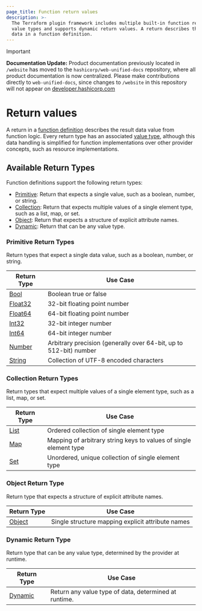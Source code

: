 ```yaml
---
page_title: Function return values
description: >-
  The Terraform plugin framework includes multiple built-in function return
  value types and supports dynamic return values. A return describes the output
  data in a function definition.
---
```


> [!IMPORTANT]  
> **Documentation Update:** Product documentation previously located in `/website` has moved to the `hashicorp/web-unified-docs` repository, where all product documentation is now centralized. Please make contributions directly to `web-unified-docs`, since changes to `/website` in this repository will not appear on [developer.hashicorp.com](https://developer.hashicorp.com)

# Return values

A return in a [function definition](/terraform/plugin/framework/functions/implementation#definition-method) describes the result data value from function logic. Every return type has an associated [value type](/terraform/plugin/framework/handling-data/types), although this data handling is simplified for function implementations over other provider concepts, such as resource implementations.

## Available Return Types

Function definitions support the following return types:

- [Primitive](#primitive-return-types): Return that expects a single value, such as a boolean, number, or string.
- [Collection](#collection-return-types): Return that expects multiple values of a single element type, such as a list, map, or set.
- [Object](#object-return-type): Return that expects a structure of explicit attribute names.
- [Dynamic](#dynamic-return-type): Return that can be any value type.

### Primitive Return Types

Return types that expect a single data value, such as a boolean, number, or string.

| Return Type | Use Case |
|----------------|----------|
| [Bool](/terraform/plugin/framework/functions/returns/bool) | Boolean true or false |
| [Float32](/terraform/plugin/framework/functions/returns/float32) | 32-bit floating point number |
| [Float64](/terraform/plugin/framework/functions/returns/float64) | 64-bit floating point number |
| [Int32](/terraform/plugin/framework/functions/returns/int32) | 32-bit integer number |
| [Int64](/terraform/plugin/framework/functions/returns/int64) | 64-bit integer number |
| [Number](/terraform/plugin/framework/functions/returns/number) | Arbitrary precision (generally over 64-bit, up to 512-bit) number |
| [String](/terraform/plugin/framework/functions/returns/string) | Collection of UTF-8 encoded characters |

### Collection Return Types

Return types that expect multiple values of a single element type, such as a list, map, or set.

| Return Type | Use Case |
|----------------|----------|
| [List](/terraform/plugin/framework/functions/returns/list) | Ordered collection of single element type |
| [Map](/terraform/plugin/framework/functions/returns/map) | Mapping of arbitrary string keys to values of single element type |
| [Set](/terraform/plugin/framework/functions/returns/set) | Unordered, unique collection of single element type |

### Object Return Type

Return type that expects a structure of explicit attribute names.

| Return Type | Use Case |
|----------------|----------|
| [Object](/terraform/plugin/framework/functions/returns/object) | Single structure mapping explicit attribute names |

### Dynamic Return Type

Return type that can be any value type, determined by the provider at runtime.

| Return Type | Use Case |
|----------------|----------|
| [Dynamic](/terraform/plugin/framework/functions/returns/dynamic) | Return any value type of data, determined at runtime. |